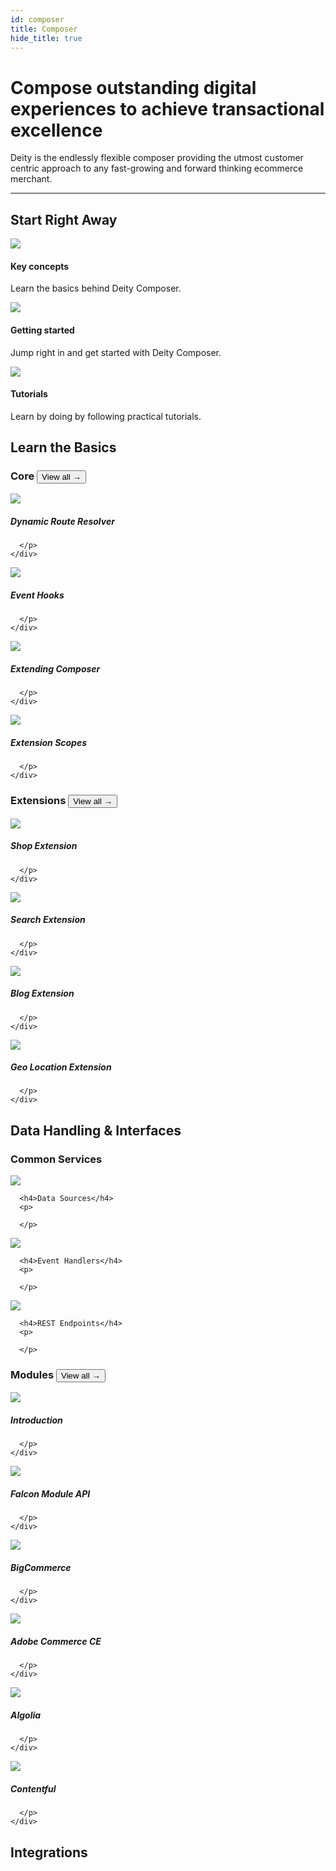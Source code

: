 ```yaml
---
id: composer
title: Composer
hide_title: true
---
```





<h1 className="headline mb20">Compose outstanding digital experiences to achieve transactional excellence</h1>
<p className="desc pb20">Deity is the endlessly flexible composer providing the utmost customer centric approach to any fast-growing and forward thinking ecommerce merchant.</p>

<hr/>

## Start Right Away
<div className="flex mb80 brighten">
  <Card to="/composer/key-concepts">
    <img src="/img/icons/info.svg" />
    <h4>Key concepts</h4>
    <p>Learn the basics behind Deity Composer.</p>
  </Card>
  <Card to="/composer/getting-started">
    <img src="/img/icons/lightning.svg" />
    <h4>Getting started</h4>
    <p>Jump right in and get started with Deity Composer.</p>
  </Card>
  <Card to="/platform/support/tutorials">
    <img src="/img/icons/lightbulb.svg" />
    <h4>Tutorials</h4>
    <p>Learn by doing by following practical tutorials.</p>
  </Card>
</div>



## Learn the Basics
<h3 className="mt0">Core <Button variant="outline" size="medium" href="/composer/core">View all →</Button></h3>

<div className="flex brighten">
  <Card variant="horizontal" to="/composer/core/dynamic-routes">
    <img src="/img/icons/compass.svg" />
    <div>
      <h5>Dynamic Route Resolver</h5>
      <p>
        
      </p>
    </div>
  </Card>
  <Card variant="horizontal" to="/composer/core/event-hooks">
    <img src="/img/icons/flowarrow.svg" />
    <div>
      <h5>Event Hooks</h5>
      <p>
        
      </p>
    </div>
  </Card>
</div>
<div className="flex brighten mb60">
  <Card variant="horizontal" to="/composer/core/extending-composer">
    <img src="/img/icons/extending.svg" />
    <div>
      <h5>Extending Composer</h5>
      <p>
        
      </p>
    </div>
  </Card>
  <Card variant="horizontal" to="/composer/core/extension-scopes">
    <img src="/img/icons/extensionscope.svg" />
    <div>
      <h5>Extension Scopes</h5>
      <p>
        
      </p>
    </div>
  </Card>
</div>

<h3 className="mt0">Extensions <Button variant="outline" size="medium" href="/composer/extensions">View all →</Button></h3>

<div className="flex brighten">

  <Card variant="horizontal" to="/composer/extensions/shop-extension">
    <img src="/img/icons/shoppingcart.svg" />
    <div>
      <h5>Shop Extension</h5>
      <p>
        
      </p>
    </div>
  </Card>
  <Card variant="horizontal" to="/composer/extensions/search-extension">
    <img src="/img/icons/magnifyingglass.svg" />
    <div>
      <h5>Search Extension</h5>
      <p>
        
      </p>
    </div>
  </Card>
</div>
<div className="flex brighten mb100">
  
  <Card variant="horizontal" to="/composer/extensions/blog-extension">
    <img src="/img/icons/textaa.svg" />
    <div>
      <h5>Blog Extension</h5>
      <p>
        
      </p>
    </div>
  </Card>
  <Card variant="horizontal" to="/composer/extensions/geolocation-extension">
    <img src="/img/icons/mappin.svg" />
    <div>
      <h5>Geo Location Extension</h5>
      <p>
        
      </p>
    </div>
  </Card>  
</div>



## Data Handling & Interfaces

<h3 className="mt0">Common Services</h3>

<div className="flex brighten mb60">
  <Card to="/composer/modules/common-services/data-sources">
    <img src="/img/icons/database.svg" />
   
      <h4>Data Sources</h4>
      <p>
        
      </p>
    
  </Card>
  <Card to="/composer/modules/common-services/event-handlers">
    <img src="/img/icons/path.svg" />
  
      <h4>Event Handlers</h4>
      <p>
        
      </p>
   
  </Card>
  <Card to="/composer/modules/common-services/rest-endpoints">
    <img src="/img/icons/restapi.svg" />
   
      <h4>REST Endpoints</h4>
      <p>
        
      </p>
   
  </Card>  
</div>

<h3 className="mt0">Modules <Button variant="outline" size="medium" href="/composer/modules">View all →</Button></h3>

<div className="flex brighten">
  <Card variant="horizontal" to="/composer/modules/about">
    <img src="/img/icons/diamondsfour.svg" />
    <div>
      <h5>Introduction</h5>
      <p>
        
      </p>
    </div>
  </Card>
  <Card variant="horizontal" to="/composer/modules/module-api">
    <img src="/img/icons/diamond.svg" />
    <div>
      <h5>Falcon Module API</h5>
      <p>
        
      </p>
    </div>
  </Card>
</div>
<div className="flex brighten">
  <Card variant="horizontal" to="/composer/modules/bigcommerce-module">
    <img src="/img/icons/modulebc.svg" />
    <div>
      <h5>BigCommerce</h5>
      <p>
        
      </p>
    </div>
  </Card>
  <Card variant="horizontal" to="/composer/modules/magento2-module">
    <img src="/img/icons/moduleadobe.svg" />
    <div>
      <h5>Adobe Commerce CE</h5>
      <p>
        
      </p>
    </div>
  </Card>
</div>
<div className="flex brighten mb100">
  <Card variant="horizontal" to="/composer/modules/algolia-search-module">
    <img src="/img/icons/modulealgolia.svg" />
    <div>
      <h5>Algolia</h5>
      <p>
        
      </p>
    </div>
  </Card>
  <Card variant="horizontal" to="/composer/modules/contentful-module">
    <img src="/img/icons/modulecontentful.svg" />
    <div>
      <h5>Contentful</h5>
      <p>
        
      </p>
    </div>
  </Card>
</div>

## Integrations


<IntegrationContent />
